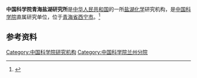 '''中国科学院青海盐湖研究所'''是[[中华人民共和国|中华人民共和国]]的一所[[盐湖化学|盐湖化学]]研究机构，是[[中国科学院|中国科学院]]直属研究单位，位于[[青海省|青海省]][[西宁市|西宁市]]。<ref>{{Cite book|title=20世纪中国学术大典 • 化学|author=胡亚东主编; 郭保章, 刘惠副主编|publisher=福建教育出版社|year=2005|isbn=|location=福州|pages=}}</ref>

== 参考资料 ==
{{reflist}}

[[Category:中国科学院研究机构|Category:中国科学院研究机构]]
[[Category:中国科学院兰州分院|Category:中国科学院兰州分院]]
